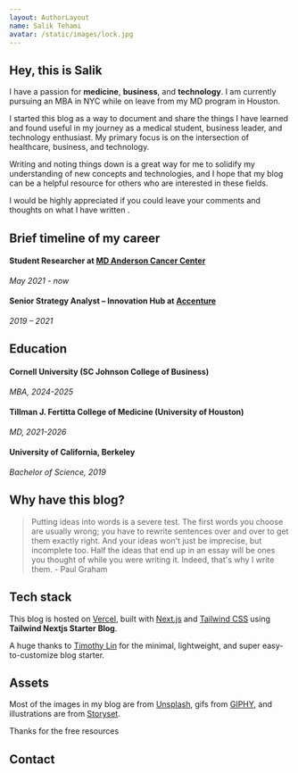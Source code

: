 ```yaml
---
layout: AuthorLayout
name: Salik Tehami
avatar: /static/images/lock.jpg
---
```



## <Twemoji emoji="waving hand" /> Hey, this is Salik

I have a passion for **medicine**, **business**, and **technology**. I am currently pursuing an MBA in NYC while on leave from my MD program in Houston.

I started this blog as a way to document and share the things I have learned and found useful in my journey as a medical student, business leader, and technology enthusiast. My primary focus is on the intersection of healthcare, business, and technology.

Writing and noting things down is a great way for me to solidify my understanding of new concepts and technologies, and I hope that my blog can be a helpful resource for others who are interested in these fields.

I would be highly appreciated if you could leave your comments and thoughts on what I have written <Twemoji emoji="Smiling Face with Sunglasses" />.

## Brief timeline of my career

#### Student Researcher at [MD Anderson Cancer Center](https://www.mdanderson.org/)
_May 2021 - now_

#### Senior Strategy Analyst – Innovation Hub at [Accenture](https://www.accenture.com/)
_2019 – 2021_

## Education

#### Cornell University (SC Johnson College of Business)
_MBA, 2024-2025_

#### Tillman J. Fertitta College of Medicine (University of Houston)
_MD, 2021-2026_

#### University of California, Berkeley
_Bachelor of Science, 2019_

## Why have this blog?

> Putting ideas into words is a severe test. The first words you choose are usually wrong; you have to rewrite sentences over and over to get them exactly right. And your ideas won't just be imprecise, but incomplete too. Half the ideas that end up in an essay will be ones you thought of while you were writing it. Indeed, that's why I write them. - Paul Graham

## Tech stack

This blog is hosted on [Vercel](https://vercel.com/), built with [Next.js](https://nextjs.org/) and [Tailwind CSS](https://tailwindcss.com/) using **Tailwind Nextjs Starter Blog**.

A huge thanks to [Timothy Lin](https://twitter.com/timlrxx) for the minimal, lightweight, and super easy-to-customize blog starter.

## Assets

Most of the images in my blog are from [Unsplash](https://unsplash.com/), gifs from [GIPHY](https://giphy.com/), and illustrations are from [Storyset](https://storyset.com/).

Thanks for the free resources <Twemoji emoji="folded-hands" />

## Contact

<SocialAccounts />
